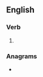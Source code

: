 ==English==

===Verb===
{{head|en|verb form}}

# {{present participle of|outbox|lang=en|nocat=1}}

===Anagrams===
* {{anagrams|en|a=bginootux|boxing out}}
